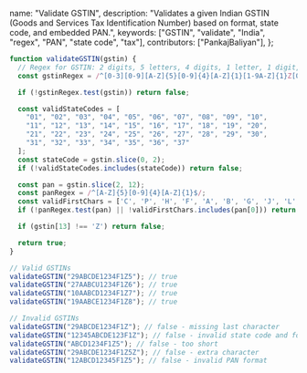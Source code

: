   name: "Validate GSTIN",
  description: "Validates a given Indian GSTIN (Goods and Services Tax Identification Number) based on format, state code, and embedded PAN.",
  keywords: ["GSTIN", "validate", "India", "regex", "PAN", "state code", "tax"],
  contributors: ["PankajBaliyan"],
};

```javascript
function validateGSTIN(gstin) {
  // Regex for GSTIN: 2 digits, 5 letters, 4 digits, 1 letter, 1 digit, 1 letter, 1 alphanumeric
  const gstinRegex = /^[0-3][0-9][A-Z]{5}[0-9]{4}[A-Z]{1}[1-9A-Z]{1}Z[0-9A-Z]{1}$/;

  if (!gstinRegex.test(gstin)) return false;

  const validStateCodes = [
    "01", "02", "03", "04", "05", "06", "07", "08", "09", "10",
    "11", "12", "13", "14", "15", "16", "17", "18", "19", "20",
    "21", "22", "23", "24", "25", "26", "27", "28", "29", "30",
    "31", "32", "33", "34", "35", "36", "37"
  ];
  const stateCode = gstin.slice(0, 2);
  if (!validStateCodes.includes(stateCode)) return false;

  const pan = gstin.slice(2, 12);
  const panRegex = /^[A-Z]{5}[0-9]{4}[A-Z]{1}$/;
  const validFirstChars = ['C', 'P', 'H', 'F', 'A', 'B', 'G', 'J', 'L', 'T'];
  if (!panRegex.test(pan) || !validFirstChars.includes(pan[0])) return false;

  if (gstin[13] !== 'Z') return false;

  return true;
}
```

```javascript
// Valid GSTINs
validateGSTIN("29ABCDE1234F1Z5"); // true
validateGSTIN("27AABCU1234F1Z6"); // true
validateGSTIN("10AABCD1234F1Z7"); // true
validateGSTIN("19AABCE1234F1Z8"); // true

// Invalid GSTINs
validateGSTIN("29ABCDE1234F1Z"); // false - missing last character
validateGSTIN("12345ABCDE123F1Z"); // false - invalid state code and format
validateGSTIN("ABCD1234F1Z5"); // false - too short
validateGSTIN("29ABCDE1234F1Z5Z"); // false - extra character
validateGSTIN("12ABCD12345F1Z5"); // false - invalid PAN format
```
